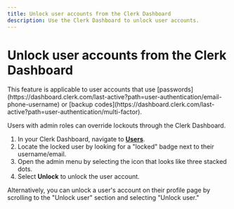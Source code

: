 ```yaml
---
title: Unlock user accounts from the Clerk Dashboard
description: Use the Clerk Dashboard to unlock user accounts.
---
```


# Unlock user accounts from the Clerk Dashboard

<Callout type="info">
This feature is applicable to user accounts that use [passwords](https://dashboard.clerk.com/last-active?path=user-authentication/email-phone-username) or [backup codes](https://dashboard.clerk.com/last-active?path=user-authentication/multi-factor).
</Callout>

Users with admin roles can override lockouts through the Clerk Dashboard.

1. In your Clerk Dashboard, navigate to **[Users](https://dashboard.clerk.com/last-active?path=users)**.
2. Locate the locked user by looking for a "locked" badge next to their username/email. 
3. Open the admin menu by selecting the icon that looks like three stacked dots.
4. Select **Unlock** to unlock the user account.

<Images
width={1512}
height={914}
src="/docs/images/security/userlock_dashboard.png"
alt=" "
/>

Alternatively, you can unlock a user's account on their profile page by scrolling to the "Unlock user" section and selecting "Unlock user."

<Images
width={1512}
height={914}
src="/docs/images/security/userlock_profile.png"
alt=" "
/>